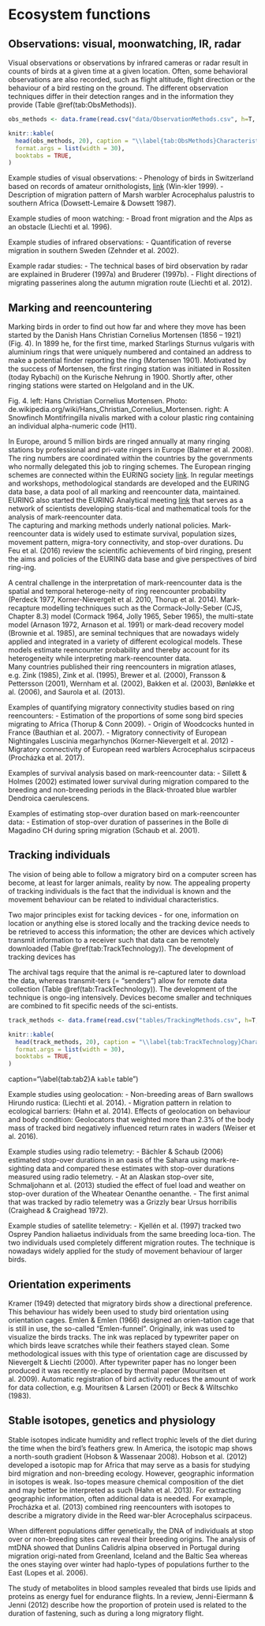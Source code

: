 # Ecosystem functions {#Sec:Ecosystemfunctions}

##	Observations: visual, moonwatching, IR, radar
Visual observations or observations by infrared cameras or radar result in counts of birds at a given time at a given location. Often, some behavioral observations are also recorded, such as flight altitude, flight direction or the behaviour of a bird resting on the ground. The different observation techniques differ in their detection ranges and in the information they provide (Table \@ref(tab:ObsMethods)).


```r

obs_methods <- data.frame(read.csv("data/ObservationMethods.csv", h=T, sep=";"))

knitr::kable(
  head(obs_methods, 20), caption = "\\label{tab:ObsMethods}Characteristics of different observation methods. MTR is migration traffic rate (a standardized migration intensity)",
  format.args = list(width = 30),
  booktabs = TRUE,
)
```




Example studies of visual observations:
- Phenology of birds in Switzerland based on records of amateur ornithologists, [link](www.ornitho.ch) (Win-kler 1999).
- Description of migration pattern of Marsh warbler Acrocephalus palustris to southern Africa (Dowsett-Lemaire & Dowsett 1987).

Example studies of moon watching:
- Broad front migration and the Alps as an obstacle (Liechti et al. 1996).

Example studies of infrared observations:
- Quantification of reverse migration in southern Sweden (Zehnder et al. 2002).

Example radar studies:
- The technical bases of bird observation by radar are explained in Bruderer (1997a) and Bruderer (1997b). 
- Flight directions of migrating passerines along the autumn migration route (Liechti et al. 2012).

##	Marking and reencountering
Marking birds in order to find out how far and where they move has been started by the Danish Hans Christian Cornelius Mortensen (1856 – 1921) (Fig.  4). In 1899 he, for the first time, marked Starlings Sturnus vulgaris with aluminium rings that were uniquely numbered and contained an address to make a potential finder reporting the ring (Mortensen 1901). Motivated by the success of Mortensen, the first ringing station was initiated in Rossiten (today Rybachi) on the Kurische Nehrung in 1900. Shortly after, other ringing stations were started on Helgoland and in the UK.

   
Fig.  4. left: Hans Christian Cornelius Mortensen. Photo: de.wikipedia.org/wiki/Hans_Christian_Cornelius_Mortensen. right: A Snowfinch Montifringilla nivalis marked with a colour plastic ring containing an individual alpha-numeric code (H11).


In Europe, around 5 million birds are ringed annually at many ringing stations by professional and pri-vate ringers in Europe (Balmer et al. 2008). The ring numbers are coordinated within the countries by the governments who normally delegated this job to ringing schemes. The European ringing schemes are connected within the EURING society [link](www.euring.org). In regular meetings and workshops, methodological standards are developed and the EURING data base, a data pool of all marking and reencounter data, maintained. EURING also started the EURING Analytical meeting [link](www.euring.org/meetings/analytical-meetings) that serves as a network of scientists developing statis-tical and mathematical tools for the analysis of mark-reencounter data.  
The capturing and marking methods underly national policies. 
Mark-reencounter data is widely used to estimate survival, population sizes, movement pattern, migra-tory connectivity, and stop-over durations. Du Feu et al. (2016) review the scientific achievements of bird ringing, present the aims and policies of the EURING data base and give perspectives of bird ring-ing. 

A central challenge in the interpretation of mark-reencounter data is the spatial and temporal heteroge-neity of ring reencounter probability (Perdeck 1977, Korner-Nievergelt et al. 2010, Thorup et al. 2014). Mark-recapture modelling techniques such as the Cormack-Jolly-Seber (CJS, Chapter 8.3) model (Cormack 1964, Jolly 1965, Seber 1965), the multi-state model (Arnason 1972, Arnason et al. 1991) or mark-dead recovery model (Brownie et al. 1985), are seminal techniques that are nowadays widely applied and integrated in a variety of different ecological models. These models estimate reencounter probability and thereby account for its heterogeneity while interpreting mark-reencounter data.   
Many countries published their ring reencounters in migration atlases, e.g. Zink (1985), Zink et al. (1995), Brewer et al. (2000), Fransson & Pettersson (2001), Wernham et al. (2002), Bakken et al. (2003),  Bønløkke et al. (2006), and Saurola et al. (2013).  

Examples of quantifying migratory connectivity studies based on ring reencounters: 
-	Estimation of the proportions of some song bird species migrating to Africa (Thorup & Conn 2009).
-	Origin of Woodcocks hunted in France (Bauthian et al. 2007).
-	Migratory connectivity of European Nightingales Luscinia megarhynchos (Korner-Nievergelt et al. 2012)
-	Migratory connectivity of European reed warblers Acrocephalus scirpaceus (Procházka et al. 2017).

Examples of survival analysis based on mark-reencounter data:
- Sillett & Holmes (2002) estimated lower survival during migration compared to the breeding and non-breeding periods in the Black-throated blue warbler Dendroica caerulescens.

Examples of estimating stop-over duration based on mark-reencounter data:
- Estimation of stop-over duration of passerines in the Bolle di Magadino CH during spring migration (Schaub et al. 2001).


##	Tracking individuals

The vision of being able to follow a migratory bird on a computer screen has become, at least for larger animals, reality by now. The appealing property of tracking individuals is the fact that the individual is known and the movement behaviour can be related to individual characteristics. 

Two major principles exist for tacking devices - for one, information on location or anything else is stored locally and the tracking device needs to be retrieved to access this information; the other are devices which actively transmit information to a receiver such that data can be remotely downloaded (Table \@ref(tab:TrackTechnology)). The development of tracking devices has 



The archival tags require that the animal is re-captured later to download the data, whereas transmit-ters (= “senders”) allow for remote data collection (Table \@ref(tab:TrackTechnology)). The development of the technique is ongo-ing intensively. Devices become smaller and techniques are combined to fit specific needs of the sci-entists. 



```r

track_methods <- data.frame(read.csv("tables/TrackingMethods.csv", h=T, sep=";"))

knitr::kable(
  head(track_methods, 20), caption = "\\label{tab:TrackTechnology}Characteristics of different tracking techniques",
  format.args = list(width = 30),
  booktabs = TRUE,
)
```

caption="\\label{tab:tab2}A `kable` table")

Example studies using geolocation: 
- Non-breeding areas of Barn swallows Hirundo rustica: (Liechti et al. 2014).
- Migration pattern in relation to ecological barriers: (Hahn et al. 2014).
Effects of geolocation on behaviour and body condition: Geolocators that weighted more than 2.3% of the body mass of tracked bird negatively influenced return rates in waders (Weiser et al. 2016). 

Example studies using radio telemetry:
- Bächler & Schaub (2006) estimated stop-over durations in an oasis of the Sahara using mark-re-sighting data and compared these estimates with stop-over durations measured using radio telemetry.
- At an Alaskan stop-over site, Schmaljohann et al. (2013) studied the effect of fuel load and weather on stop-over duration of the Wheatear Oenanthe oenanthe. 
- The first animal that was tracked by radio telemetry was a Grizzly bear Ursus horribilis (Craighead & Craighead 1972).

Example studies of satellite telemetry:
- Kjellén et al. (1997) tracked two Osprey Pandion haliaetus individuals from the same breeding loca-tion. The two individuals used completely different migration routes. The technique is nowadays widely applied for the study of movement behaviour of larger birds.



##	Orientation experiments
Kramer (1949) detected that migratory birds show a directional preference. This behaviour has widely been used to study bird orientation using orientation cages. Emlen & Emlen (1966) designed an orien-tation cage that is still in use, the so-called "Emlen-funnel". Originally, ink was used to visualize the birds tracks. The ink was replaced by typewriter paper on which birds leave scratches while their feathers stayed clean. Some methodological issues with this type of orientation cage are discussed by Nievergelt & Liechti (2000). After typewriter paper has no longer been produced it was recently re-placed by thermal paper (Mouritsen et al. 2009). Automatic registration of bird activity reduces the amount of work for data collection, e.g. Mouritsen & Larsen (2001) or Beck & Wiltschko (1983). 

##	Stable isotopes, genetics and physiology
Stable isotopes indicate humidity and reflect trophic levels of the diet during the time when the bird’s feathers grew. In America, the isotopic map shows a north-south gradient (Hobson & Wassenaar 2008). Hobson et al. (2012) developed a isotopic map for Africa that may serve as a basis for studying bird migration and non-breeding ecology. However, geographic information in isotopes is weak. Iso-topes measure chemical composition of the diet and may better be interpreted as such (Hahn et al. 2013). For extracting geographic information, often additional data is needed. For example, Procházka et al. (2013) combined ring reencounters with isotopes to describe a migratory divide in the Reed war-bler Acrocephalus scirpaceus. 

When different populations differ genetically, the DNA of individuals at stop over or non-breeding sites can reveal their breeding origins. 
The analysis of mtDNA showed that Dunlins Calidris alpina observed in Portugal during migration origi-nated from Greenland, Iceland and the Baltic Sea whereas the ones staying over winter had haplo-types of populations further to the East (Lopes et al. 2006). 

The study of metabolites in blood samples revealed that birds use lipids and proteins as energy fuel for endurance flights. In a review, Jenni-Eiermann & Jenni (2012) describe how the proportion of protein used is related to the duration of fastening, such as during a long migratory flight. 
